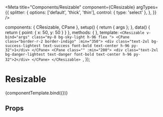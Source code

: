 
<Meta
  title="Components/Resizable"
  component={CResizable}
  argTypes={{
    splitter: {
      options: ['default', 'thick', 'thin'],
      control: { type: 'select' },
    },
  }}
/>

<!--- Component template -->

  components: { CResizable, CPane },
  setup() {
    return { args };
  },
  data() {
    return {
      point: { x: 50, y: 50 }
    }
  },
  methods: {
  },
  template: `<CResizable v-bind="args" class="my-8 bg-sky-light h-96 flex ">
  <CPane class="border-r-2 border-indigo" :min="350">
    <div class="text-2xl bg-success-lightest text-success font-bold text-center h-96 py-32">1</div>
  </CPane>
  <CPane class="" :min="200">
    <div class="text-2xl bg-danger-lightest text-danger font-bold text-center h-96 py-32">2</div>
  </CPane>
</CResizable>
`,
});

<!--- Component documentation -->

# Resizable

<Canvas withSource='open'>
  <Story name="Overview"
        args={{
        }}>
    {componentTemplate.bind({})}
  </Story>
</Canvas>

## Props
<ArgsTable story="Overview" />
